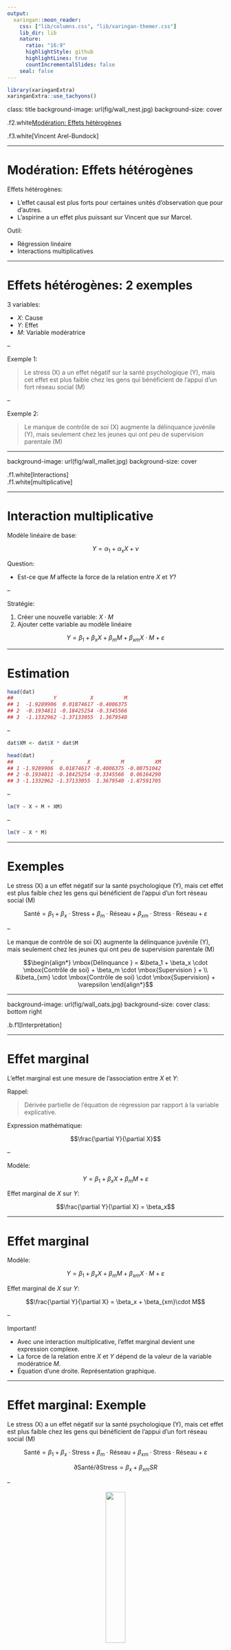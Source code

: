 ---
output:
  xaringan::moon_reader:
    css: ["lib/columns.css", "lib/xaringan-themer.css"]   
    lib_dir: lib
    nature:
      ratio: "16:9"
      highlightStyle: github
      highlightLines: true
      countIncrementalSlides: false
    seal: false
---

```{r xaringanExtra, echo=FALSE}
library(xaringanExtra)
xaringanExtra::use_tachyons()
```

class: title
background-image: url(fig/wall_nest.jpg)
background-size: cover

.f2.white[Modération: Effets hétérogènes]

.f3.white[Vincent Arel-Bundock]

---

# Modération: Effets hétérogènes

Effets hétérogènes:

* L'effet causal est plus forts pour certaines unités d'observation que pour d'autres.
* L'aspirine a un effet plus puissant sur Vincent que sur Marcel.

Outil:

* Régression linéaire
* Interactions multiplicatives

---

# Effets hétérogènes: 2 exemples

3 variables:

* $X$: Cause
* $Y$: Effet
* $M$: Variable modératrice

--

Exemple 1:

> Le stress (X) a un effet négatif sur la santé psychologique (Y), mais cet effet est plus faible chez les gens qui bénéficient de l'appui d'un fort réseau social (M)

--

Exemple 2:

> Le manque de contrôle de soi (X) augmente la délinquance juvénile (Y), mais seulement chez les jeunes qui ont peu de supervision parentale (M)

---

background-image: url(fig/wall_mallet.jpg)
background-size: cover

.f1.white[Interactions]  
.f1.white[multiplicative]

---

# Interaction multiplicative

Modèle linéaire de base:

$$Y = \alpha_1 + \alpha_x X + \nu$$

Question:

* Est-ce que $M$ affecte la force de la relation entre $X$ et $Y$?

--

Stratégie:

1. Créer une nouvelle variable: $X \cdot M$
2. Ajouter cette variable au modèle linéaire

$$Y = \beta_1 + \beta_x X + \beta_m M + \beta_{xm} X \cdot M + \varepsilon$$

---

# Estimation

```{r eval=FALSE}
head(dat)
##             Y           X          M 
## 1  -1.9289906  0.01874617 -0.4006375 
## 2  -0.1934811 -0.18425254 -0.3345566 
## 3  -1.1332962 -1.37133055  1.3679540 
```

--

```{r eval=FALSE}
dat$XM <- dat$X * dat$M

head(dat)
##            Y           X          M          XM
## 1 -1.9289906  0.01874617 -0.4006375 -0.00751042
## 2 -0.1934811 -0.18425254 -0.3345566  0.06164290
## 3 -1.1332962 -1.37133055  1.3679540 -1.87591705
```

--

```{r eval=FALSE}
lm(Y ~ X + M + XM)
```

--

```{r eval=FALSE}
lm(Y ~ X * M)
```

---

# Exemples

Le stress (X) a un effet négatif sur la santé psychologique (Y), mais cet effet est plus faible chez les gens qui bénéficient de l'appui d'un fort réseau social (M)

$$\mbox{Santé} = \beta_1 + \beta_x \cdot \mbox{Stress} + \beta_m \cdot \mbox{Réseau} + \beta_{xm} \cdot \mbox{Stress} \cdot \mbox{Réseau} + \varepsilon$$

--

Le manque de contrôle de soi (X) augmente la délinquance juvénile (Y), mais seulement chez les jeunes qui ont peu de supervision parentale (M)

$$\begin{align*}
\mbox{Délinquance } = &\beta_1 + \beta_x \cdot \mbox{Contrôle de soi} + \beta_m \cdot \mbox{Supervision } + \\ &\beta_{xm} \cdot \mbox{Contrôle de soi} \cdot \mbox{Supervision} + \varepsilon
\end{align*}$$

---

background-image: url(fig/wall_oats.jpg)
background-size: cover
class: bottom right

.b.f1[Interprétation]

---

# Effet marginal

L'effet marginal est une mesure de l'association entre $X$ et $Y$:

Rappel:

> Dérivée partielle de l'équation de régression par rapport à la variable explicative.

Expression mathématique:

$$\frac{\partial Y}{\partial X}$$

--

Modèle:

$$Y = \beta_1 + \beta_x X + \beta_m M + \varepsilon$$

Effet marginal de $X$ sur $Y$:

$$\frac{\partial Y}{\partial X} = \beta_x$$

---

# Effet marginal

Modèle:

$$Y = \beta_1 + \beta_x X + \beta_m M + \beta_{xm} X \cdot M + \varepsilon$$

Effet marginal de $X$ sur $Y$:

$$\frac{\partial Y}{\partial X} = \beta_x + \beta_{xm}\cdot M$$

--

Important!

* Avec une interaction multiplicative, l'effet marginal devient une expression complexe. 
* La force de la relation entre $X$ et $Y$ dépend de la valeur de la variable modératrice $M$.
* Équation d'une droite. Représentation graphique.

---

# Effet marginal: Exemple

Le stress (X) a un effet négatif sur la santé psychologique (Y), mais cet effet est plus faible chez les gens qui bénéficient de l'appui d'un fort réseau social (M)

$$\mbox{Santé} = \beta_1 + \beta_x \cdot \mbox{Stress} + \beta_m \cdot \mbox{Réseau} + \beta_{xm} \cdot \mbox{Stress} \cdot \mbox{Réseau} + \varepsilon$$

$$\partial\mbox{Santé}/\partial\mbox{Stress}=\beta_x+\beta_{xm}SR$$

--

<center><img src='fig/mfx_stress.png' width='30%'></center>

---

# Effet marginal: Exemple

Le manque de contrôle de soi (X) augmente la délinquance juvénile (Y), mais seulement chez les jeunes qui ont peu de supervision parentale (M)

$$\begin{align*}
\mbox{Délinquance } = &\beta_1 + \beta_x \cdot \mbox{Contrôle de soi} + \beta_m \cdot \mbox{Supervision } + \\ &\beta_{xm} \cdot \mbox{Contrôle de soi} \cdot \mbox{Supervision} + \varepsilon
\end{align*}$$

$$\partial\mbox{Délinquance}/\partial{Contrôle}=\beta_x+\beta_{xm}SC$$

--

<center><img src='fig/mfx_controle.png' width='30%'></center>

---

# Effet marginal: Interprétation

$$\frac{\partial Y}{\partial X} = \beta_x + \beta_{xm}\cdot M$$

Les coefficients du modèle de régression avec interaction multiplicative doivent être interprétés ainsi: 

* $\beta_x + \beta_{xm} \cdot M$ mesure l'effet marginal de $X$ sur $Y$.
* $\beta_x$ mesure la force de l'association entre $X$ et $Y$ lorsque $M$ est égale à 0.
* $\beta_m$ mesure la force de l'association entre $X$ et $Y$ lorsque $M$ est égale à 0.
* $\beta_{xm}$ mesure l'effet de modération de $M$ sur la relation entre $X$ et $Y$.

---

# Effet marginal: Interprétation

.column50-left[
Pour interpréter, on remplace $\beta_x$ et $\beta_{xm}$ dans l'équation par les coefficients estimés. Par exemple, si 

$$\frac{\partial Y}{\partial X} = \beta_x + \beta_{xm}\cdot M$$

$$\frac{\partial Y}{\partial X} = 0,95 + 0,59 \cdot M$$
]

--

.column50-right[
L'effet de $X$ sur $Y$ dépend de la valeur de $M$:

Lorsque $M=-2$, une augmentation d'une unité de $X$ est associée à un changement de $0,95 + 0,59 \cdot -2 = -0,23$ dans $Y$.

Lorsque $M=0$, une augmentation d'une unité de $X$ est associée à un changement de $0,95 + 0,59 \cdot -2 = 0,95$ dans $Y$.

Lorsque $M=2$, une augmentation d'une unité de $X$ est associée à un changement de $0,95 + 0,59 \cdot 2 = 2,13$ dans $Y$.
]

---

background-image: url(fig/wall_lemur.jpg)
background-size: cover

.white.f1[Incertitude]

---

# Incertitude et test d'hypothèse nulle

Deux hypothèses nulles

H1: 

> La variable modératrice n'est pas associée à la force de l'effet marginal de $X$ sur $Y$.

H2: 

> L'effet marginal de $X$ sur $Y$ est égal à zéro lorsque $M=m$.

---

# Incertitude et test d'hypothèse nulle

H1: 

> La variable modératrice n'est pas associée à la force de l'effet marginal de $X$ sur $Y$.

Valeur $p$ associée au coefficient d'interaction $\beta_{xm}$.

```{r eval=FALSE}
summary(mod)
##             Estimate Std. Error t value Pr(>|t|)
## (Intercept)  0.02017    0.22974   0.088 0.930404
## X            0.94992    0.24814   3.828 0.000388
## M            1.96459    0.24854   7.904 4.09e-10
## X:M          0.58804    0.24755   2.375 0.021752
```

---

# Incertitude et test d'hypothèse nulle

H2:

> L'effet marginal de $X$ sur $Y$ est égal à zéro lorsque $M=m$.

Variance échantillonnale, erreur type, statistique $t$, et valeur $p$ de l'effet marginal (en entier!) pour toute les des valeurs de $M$. 

Règles de manipulation de la variance:

$$\begin{align}
\mbox{Var} \left (\frac{\partial Y}{\partial X} \right ) &= \mbox{Var} \left ( \beta_x + \beta_{xm}  M \right ) \\
                                                   &= \mbox{Var} \left ( \beta_x \right ) + 
                                                      \mbox{Var} \left (\beta_{xm}  M \right ) + 
                                                      2  \mbox{Cov} \left (\beta_x, \beta_{xm}  M \right ) \\
                                                   &= \mbox{Var} \left ( \beta_x \right ) + 
                                                      M^2 \cdot \mbox{Var} \left (\beta_{xm} \right ) + 
                                                      2M \cdot \mbox{Cov} \left (\beta_x, \beta_{xm} \right )
\end{align}$$

L'effet marginal est différent pour toutes valeurs de $M$. La variance échantillonale est aussi différente pour toutes valeurs de $M$.

---

# Incertitude et test d'hypothèse nulle

Matrice de variance-covariance

* Diagonale: Variances des coefficients
* Hors diagonale: Covariance

```{r eval=FALSE}
vcov(mod)
##              (Intercept)            X            M          X:M 
## (Intercept)  0.052779122  0.021363439 -0.006076704 -0.004166843 
## X            0.021363439  0.061574710 -0.004302670 -0.003991624 
## M           -0.006076704 -0.004302670  0.061774215  0.028777772 
## X:M         -0.004166843 -0.003991624  0.028777772  0.061282334
```

* $\mbox{Var}(\beta_x) = 0,0616$
* $\mbox{Var}(\beta_{xm}) = 0,0613$
* $\mbox{Cov}(\beta_x,\beta_{xm}) = -0,0040$

$$\begin{align}
\mbox{Var} \left (\frac{\partial Y}{\partial X} \right ) = \mbox{Var} \left ( \beta_x \right ) + 
                                                      M^2 \cdot \mbox{Var} \left (\beta_{xm} \right ) + 
                                                      2M \cdot \mbox{Cov} \left (\beta_x, \beta_{xm} \right )
\end{align}$$

---

# Incertitude et test d'hypothèse nulle

.column50-left[
La librairie `margins` dans `R` fait toutes ces opérations automatiquement.

```{r eval=FALSE}
library(margins)

margins(mod)

cplot(mod, x = 'M', dx = 'X', 
      what = 'effect')
```
]
.column50-right[
<center><img src='fig/graphique_18.3.png' width='100%'></center>
]

---

class: center middle

.f-headline.pink[Merci!]
